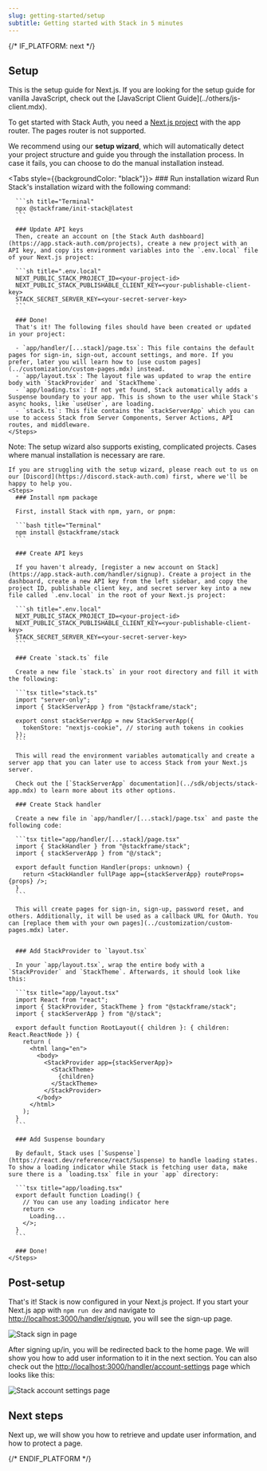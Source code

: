 ```yaml
---
slug: getting-started/setup
subtitle: Getting started with Stack in 5 minutes
---
```


{/* IF_PLATFORM: next */}
## Setup

<Info>
This is the setup guide for Next.js. If you are looking for the setup guide for vanilla JavaScript, check out the [JavaScript Client Guide](../others/js-client.mdx).
</Info>

To get started with Stack Auth, you need a [Next.js project](https://nextjs.org/docs/getting-started/installation) with the app router. The pages router is not supported.

We recommend using our **setup wizard**, which will automatically detect your project structure and guide you through the installation process. In case it fails, you can choose to do the manual installation instead.

<Tabs style={{backgroundColor: "black"}}>
  <Tab title="Setup wizard (recommended)">
    <Steps>
      ### Run installation wizard
      Run Stack's installation wizard with the following command:

      ```sh title="Terminal"
      npx @stackframe/init-stack@latest
      ```

      ### Update API keys
      Then, create an account on [the Stack Auth dashboard](https://app.stack-auth.com/projects), create a new project with an API key, and copy its environment variables into the `.env.local` file of your Next.js project:

      ```sh title=".env.local"
      NEXT_PUBLIC_STACK_PROJECT_ID=<your-project-id>
      NEXT_PUBLIC_STACK_PUBLISHABLE_CLIENT_KEY=<your-publishable-client-key>
      STACK_SECRET_SERVER_KEY=<your-secret-server-key>
      ```

      ### Done!
      That's it! The following files should have been created or updated in your project:

      - `app/handler/[...stack]/page.tsx`: This file contains the default pages for sign-in, sign-out, account settings, and more. If you prefer, later you will learn how to [use custom pages](../customization/custom-pages.mdx) instead.
      - `app/layout.tsx`: The layout file was updated to wrap the entire body with `StackProvider` and `StackTheme`.
      - `app/loading.tsx`: If not yet found, Stack automatically adds a Suspense boundary to your app. This is shown to the user while Stack's async hooks, like `useUser`, are loading.
      - `stack.ts`: This file contains the `stackServerApp` which you can use to access Stack from Server Components, Server Actions, API routes, and middleware.
    </Steps>
  </Tab>
  <Tab title="Manual installation">
    Note: The setup wizard also supports existing, complicated projects. Cases where manual installation is necessary are rare.

    If you are struggling with the setup wizard, please reach out to us on our [Discord](https://discord.stack-auth.com) first, where we'll be happy to help you.
    <Steps>
      ### Install npm package

      First, install Stack with npm, yarn, or pnpm:

      ```bash title="Terminal"
      npm install @stackframe/stack
      ```

      ### Create API keys

      If you haven't already, [register a new account on Stack](https://app.stack-auth.com/handler/signup). Create a project in the dashboard, create a new API key from the left sidebar, and copy the project ID, publishable client key, and secret server key into a new file called `.env.local` in the root of your Next.js project:

      ```sh title=".env.local"
      NEXT_PUBLIC_STACK_PROJECT_ID=<your-project-id>
      NEXT_PUBLIC_STACK_PUBLISHABLE_CLIENT_KEY=<your-publishable-client-key>
      STACK_SECRET_SERVER_KEY=<your-secret-server-key>
      ```

      ### Create `stack.ts` file

      Create a new file `stack.ts` in your root directory and fill it with the following:
      
      ```tsx title="stack.ts"
      import "server-only";
      import { StackServerApp } from "@stackframe/stack";

      export const stackServerApp = new StackServerApp({
        tokenStore: "nextjs-cookie", // storing auth tokens in cookies
      });
      ```
    
      This will read the environment variables automatically and create a server app that you can later use to access Stack from your Next.js server.
      
      Check out the [`StackServerApp` documentation](../sdk/objects/stack-app.mdx) to learn more about its other options.

      ### Create Stack handler 
      
      Create a new file in `app/handler/[...stack]/page.tsx` and paste the following code: 

      ```tsx title="app/handler/[...stack]/page.tsx"
      import { StackHandler } from "@stackframe/stack";
      import { stackServerApp } from "@/stack";

      export default function Handler(props: unknown) {
        return <StackHandler fullPage app={stackServerApp} routeProps={props} />;
      }
      ```

      This will create pages for sign-in, sign-up, password reset, and others. Additionally, it will be used as a callback URL for OAuth. You can [replace them with your own pages](../customization/custom-pages.mdx) later.


      ### Add StackProvider to `layout.tsx`

      In your `app/layout.tsx`, wrap the entire body with a `StackProvider` and `StackTheme`. Afterwards, it should look like this:

      ```tsx title="app/layout.tsx"
      import React from "react";
      import { StackProvider, StackTheme } from "@stackframe/stack";
      import { stackServerApp } from "@/stack";

      export default function RootLayout({ children }: { children: React.ReactNode }) {
        return (
          <html lang="en">
            <body>
              <StackProvider app={stackServerApp}>
                <StackTheme>
                  {children}
                </StackTheme>
              </StackProvider>
            </body>
          </html>
        );
      }
      ```

      ### Add Suspense boundary

      By default, Stack uses [`Suspense`](https://react.dev/reference/react/Suspense) to handle loading states. To show a loading indicator while Stack is fetching user data, make sure there is a `loading.tsx` file in your `app` directory:

      ```tsx title="app/loading.tsx"
      export default function Loading() {
        // You can use any loading indicator here
        return <>
          Loading...
        </>;
      }
      ```

      ### Done!
    </Steps>
  </Tab>
</Tabs>

## Post-setup

That's it! Stack is now configured in your Next.js project. If you start your Next.js app with `npm run dev` and navigate to [http://localhost:3000/handler/signup](http://localhost:3000/handler/signup), you will see the sign-up page.

![Stack sign in page](../imgs/sign-in.png)

After signing up/in, you will be redirected back to the home page. We will show you how to add user information to it in the next section. You can also check out the [http://localhost:3000/handler/account-settings](http://localhost:3000/handler/account-settings) page which looks like this:

![Stack account settings page](../imgs/account-settings.png)



## Next steps

Next up, we will show you how to retrieve and update user information, and how to protect a page.

{/* ENDIF_PLATFORM */}
